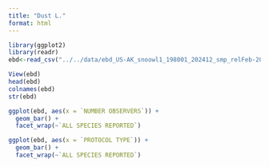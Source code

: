 ```yaml
---
title: "Dust L."
format: html
---
```

```r
library(ggplot2)
library(readr)
ebd<-read_csv("../../data/ebd_US-AK_snoowl1_198001_202412_smp_relFeb-2025.csv")

View(ebd)
head(ebd)
colnames(ebd)
str(ebd)
```

```r
ggplot(ebd, aes(x = `NUMBER OBSERVERS`)) +
  geom_bar() + 
  facet_wrap(~`ALL SPECIES REPORTED`)

ggplot(ebd, aes(x = `PROTOCOL TYPE`)) +
  geom_bar() + 
  facet_wrap(~`ALL SPECIES REPORTED`)
```
